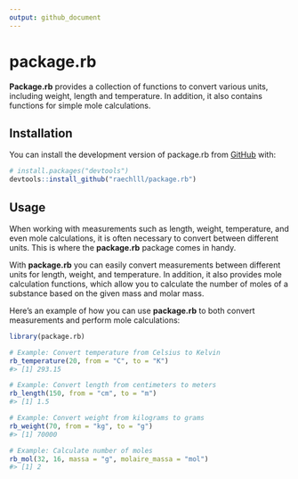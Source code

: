 ```yaml
---
output: github_document
---
```


<!-- README.md is generated from README.Rmd. Please edit that file -->

# package.rb

<!-- badges: start -->
<!-- badges: end -->

**Package.rb** provides a collection of functions to convert various units, including weight, length and temperature. In addition, it also contains functions for simple mole calculations.

## Installation

You can install the development version of package.rb from
[GitHub](https://github.com/) with:

``` r
# install.packages("devtools")
devtools::install_github("raechlll/package.rb")
```

## Usage

When working with measurements such as length, weight, temperature, and even mole calculations, it is often necessary to convert between different units. This is where the **package.rb** package comes in handy.

With **package.rb** you can easily convert measurements between different units for length, weight, and temperature. In addition, it also provides mole calculation functions, which allow you to calculate the number of moles of a substance based on the given mass and molar mass.

Here's an example of how you can use **package.rb** to both convert measurements and perform mole calculations:

``` r
library(package.rb)

# Example: Convert temperature from Celsius to Kelvin
rb_temperature(20, from = "C", to = "K")
#> [1] 293.15

# Example: Convert length from centimeters to meters
rb_length(150, from = "cm", to = "m")
#> [1] 1.5

# Example: Convert weight from kilograms to grams
rb_weight(70, from = "kg", to = "g")
#> [1] 70000

# Example: Calculate number of moles
rb_mol(32, 16, massa = "g", molaire_massa = "mol")
#> [1] 2
```
